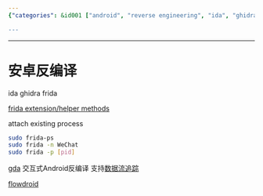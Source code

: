 ```yaml
---
{"categories": &id001 ["android", "reverse engineering", "ida", "ghidra", "frida", "gda", "flowdroid"], "category": "Android Reverse Engineering", "date": "2022-11-03 13:24:48", "description": "This article provides a comprehensive guide on Android reverse engineering tools, specifically focusing on IDA, Ghidra, Frida, GDA, and Flowdroid. It explains how to use Frida to attach an existing process and demonstrates its usage with WeChat as an example.", "tags": *id001, "title": "Mastering Android Reverse Engineering Tools: Ida, Ghidra, Frida, Gda And Flowdroid"}

---
```


------

# 安卓反编译

ida ghidra frida

[frida extension/helper methods](https://github.com/iGio90/frida-java-ext)

attach existing process

```bash
sudo frida-ps
sudo frida -n WeChat
sudo frida -p [pid]

```

[gda](http://www.gda.wiki:9090/index.php) 交互式Android反编译 支持[数据流追踪](http://www.gda.wiki:9090/dataFlow.php)

[flowdroid](https://github.com/secure-software-engineering/FlowDroid)

